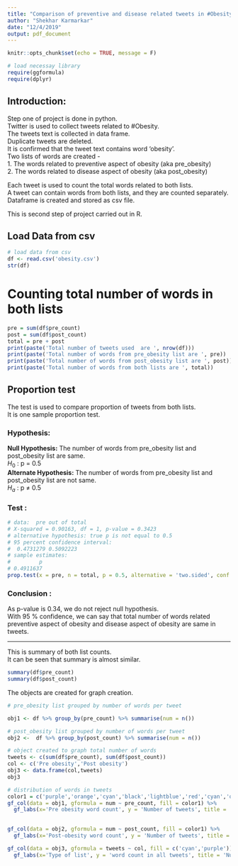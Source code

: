 ```yaml
---
title: "Comparison of preventive and disease related tweets in #Obesity"
author: "Shekhar Karmarkar"
date: "12/4/2019"
output: pdf_document
---
```


```r
knitr::opts_chunk$set(echo = TRUE, message = F)
```

```r
# load necessay library
require(ggformula)
require(dplyr)
```


## Introduction:

Step one of project is done in python.  
Twitter is used to collect tweets related to #Obesity.  
The tweets text is collected in data frame.   
Duplicate tweets are deleted.  
It is confirmed that the tweet text contains word 'obesity'.  
Two lists of words are created -   
1. The words related to preventive aspect of obesity (aka pre_obesity)   
2. The words related to disease aspect of obesity (aka post_obesity)  

Each tweet is used to count the total words related to both lists.   
A tweet can contain words from both lists, and they are counted separately.  
Dataframe is created and stored as csv file.  

This is second step of project carried out in R.

## Load Data from csv

```r
# load data from csv
df <- read.csv('obesity.csv')
str(df)
```
# Counting total number of words in both lists

```r
pre = sum(df$pre_count)
post = sum(df$post_count)
total = pre + post
print(paste('Total number of tweets used  are ', nrow(df)))
print(paste('Total number of words from pre_obesity list are ', pre))
print(paste('Total number of words from post_obesity list are ', post))
print(paste('Total number of words from both lists are ', total))
```

## Proportion test 

The test is used to compare proportion of tweets from both lists.  
It is one sample proportion test.  

### Hypothesis: 
**Null Hypothesis:** The number of words from pre_obesity list and post_obesity list are same.    
$H_0$ : p = 0.5  
**Alternate Hypothesis:** The number of words from pre_obesity list and post_obesity list are not same.  
$H_a$ : p $\neq$ 0.5  

### Test :   
```r
# data:  pre out of total
# X-squared = 0.90163, df = 1, p-value = 0.3423
# alternative hypothesis: true p is not equal to 0.5
# 95 percent confidence interval:
#  0.4731279 0.5092223
# sample estimates:
#         p 
# 0.4911637 
prop.test(x = pre, n = total, p = 0.5, alternative = 'two.sided', conf.level = 0.95)
```

### Conclusion :  
As p-value is 0.34, we do not reject null hypothesis.  
With 95 % confidence, we can say that total number of words related preventive aspect of obesity and disease aspect of obesity are same in tweets.



-------------------------

This is summary of both list counts.  
It can be seen that summary is almost similar.  


```r
summary(df$pre_count)
summary(df$post_count)
```

The objects are created for graph creation.

```r
# pre_obesity list grouped by number of words per tweet

obj1 <- df %>% group_by(pre_count) %>% summarise(num = n())
```

```r
# post_obesity list grouped by number of words per tweet
obj2 <-  df %>% group_by(post_count) %>% summarise(num = n())
```





```r
# object created to graph total number of words 
tweets <- c(sum(df$pre_count), sum(df$post_count))
col <- c('Pre obesity','Post obesity')
obj3 <- data.frame(col,tweets)
obj3
```



```r
# distribution of words in tweets
color1 = c('purple','orange','cyan','black','lightblue','red','cyan','orange','pink','grey','red','blue')
gf_col(data = obj1, gformula = num ~ pre_count, fill = color1) %>% 
  gf_labs(x='Pre obesity word count', y = 'Number of tweets', title = 'Distribution of pre obesity words in tweets' , subtitle = 'From total 2163 tweets') 
    
```

```r
gf_col(data = obj2, gformula = num ~ post_count, fill = color1) %>% 
  gf_labs(x='Post-obesity word count', y = 'Number of tweets', title = 'Distribution of post- obesity words in tweets' , subtitle = 'From total 2163 tweets')
```

```r
gf_col(data = obj3, gformula = tweets ~ col, fill = c('cyan','purple')) %>% 
  gf_labs(x='Type of list', y = 'word count in all tweets', title = 'Number of words from both lists', subtitle = 'From total 2163 tweets')
 
  
```


